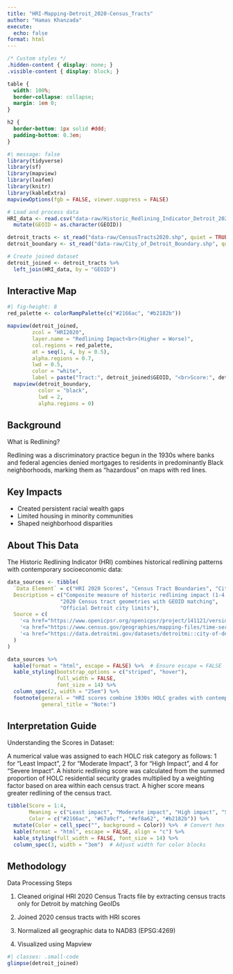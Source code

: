 ```yaml
---
title: "HRI-Mapping-Detroit_2020-Census_Tracts"
author: "Hamas Khanzada"
execute:
  echo: false
format: html
---
```


```css
/* Custom styles */
.hidden-content { display: none; }
.visible-content { display: block; }

table {
  width: 100%;
  border-collapse: collapse;
  margin: 1em 0;
}

h2 {
  border-bottom: 1px solid #ddd;
  padding-bottom: 0.3em;
}
```

```r
#| message: false
library(tidyverse)
library(sf)
library(mapview)
library(leafem)
library(knitr)
library(kableExtra)
mapviewOptions(fgb = FALSE, viewer.suppress = FALSE)
```

```r
# Load and process data
HRI_data <- read.csv("data-raw/Historic_Redlining_Indicator_Detroit_2020.csv") %>%
  mutate(GEOID = as.character(GEOID))

detroit_tracts <- st_read("data-raw/CensusTracts2020.shp", quiet = TRUE)
detroit_boundary <- st_read("data-raw/City_of_Detroit_Boundary.shp", quiet = TRUE)

# Create joined dataset
detroit_joined <- detroit_tracts %>%
  left_join(HRI_data, by = "GEOID")
```
## Interactive Map
```r
#| fig-height: 8
red_palette <- colorRampPalette(c("#2166ac", "#b2182b"))

mapview(detroit_joined,
        zcol = "HRI2020",
        layer.name = "Redlining Impact<br>(Higher = Worse)",
        col.regions = red_palette,
        at = seq(1, 4, by = 0.5),
        alpha.regions = 0.7,
        lwd = 0.5,
        color = "white",
        label = paste("Tract:", detroit_joined$GEOID, "<br>Score:", detroit_joined$HRI2020)) + 
  mapview(detroit_boundary,
          color = "black",
          lwd = 2,
          alpha.regions = 0)
```
## Background

What is Redlining?

Redlining was a discriminatory practice begun in the 1930s where banks and federal agencies denied mortgages to residents in predominantly Black neighborhoods, marking them as "hazardous" on maps with red lines.

## Key Impacts

- Created persistent racial wealth gaps  
- Limited housing in minority communities  
- Shaped neighborhood disparities

## About This Data

The Historic Redlining Indicator (HRI) combines historical redlining patterns with contemporary socioeconomic data:    
```r
data_sources <- tibble(
  `Data Element` = c("HRI 2020 Scores", "Census Tract Boundaries", "City Boundary"),
  Description = c("Composite measure of historic redlining impact (1-4 scale)", 
                 "2020 Census tract geometries with GEOID matching",
                 "Official Detroit city limits"),
  Source = c(
    '<a href="https://www.openicpsr.org/openicpsr/project/141121/version/V3/view">HRI Dataset</a>',
    '<a href="https://www.census.gov/geographies/mapping-files/time-series/geo/tiger-line-file.html">US Census Bureau</a>',
    '<a href="https://data.detroitmi.gov/datasets/detroitmi::city-of-detroit-boundary/about">Detroit Boundary Dataset</a>'
  )
)

data_sources %>%
  kable(format = "html", escape = FALSE) %>%  # Ensure escape = FALSE
  kable_styling(bootstrap_options = c("striped", "hover"),
                full_width = FALSE,
                font_size = 14) %>%
  column_spec(2, width = "25em") %>%
  footnote(general = "HRI scores combine 1930s HOLC grades with contemporary socioeconomic data",
           general_title = "Note:")
```
## Interpretation Guide
Understanding the Scores in Dataset:

A numerical value was assigned to each HOLC risk category as follows: 1 for “Least Impact”, 2 for “Moderate Impact”, 3 for “High Impact”, and 4 for “Severe Impact”. A historic redlining score was calculated from the summed proportion of HOLC residential security grades multiplied by a weighting factor based on area within each census tract. A higher score means greater redlining of the census tract.

```r
tibble(Score = 1:4,
       Meaning = c("Least impact", "Moderate impact", "High impact", "Severe impact"),
       Color = c("#2166ac", "#67a9cf", "#ef8a62", "#b2182b")) %>%
  mutate(Color = cell_spec("", background = Color)) %>%  # Convert hex codes to color blocks
  kable(format = "html", escape = FALSE, align = "c") %>%
  kable_styling(full_width = FALSE, font_size = 14) %>%
  column_spec(3, width = "3em")  # Adjust width for color blocks
```
## Methodology
Data Processing Steps

1. Cleaned original HRI 2020 Census Tracts file by extracting census tracts only for Detroit by matching GeoIDs

2. Joined 2020 census tracts with HRI scores

2. Normalized all geographic data to NAD83 (EPSG:4269)

3. Visualized using Mapview
```r
#| classes: .small-code
glimpse(detroit_joined)
```
